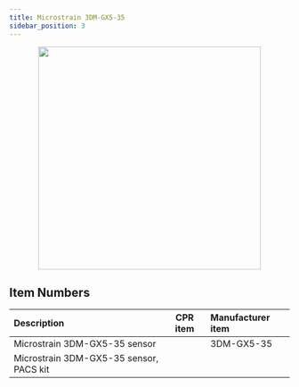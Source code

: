 ```yaml
---
title: Microstrain 3DM-GX5-35
sidebar_position: 3
---
```



<center>
  <img
    src="/img/sensor_microstrain_3dm_gx5_35_1.png"
    width="400"
  />
</center>

<Safety />

## Item Numbers

| Description                             | CPR item | Manufacturer item |
| :-------------------------------------- | :------: | :---------------- |
| Microstrain 3DM-GX5-35 sensor           |          | 3DM-GX5-35        |
| Microstrain 3DM-GX5-35 sensor, PACS kit |          |                   |
